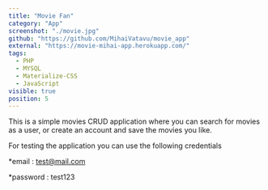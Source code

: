 ```yaml
---
title: "Movie Fan"
category: "App"
screenshot: "./movie.jpg"
github: "https://github.com/MihaiVatavu/movie_app"
external: "https://movie-mihai-app.herokuapp.com/"
tags:
  - PHP
  - MYSQL
  - Materialize-CSS
  - JavaScript
visible: true
position: 5
---
```


This is a simple movies CRUD application where you can search for movies as a user, or create an account and save the movies you like.

For testing the application you can use the following credentials

\*email : test@mail.com

\*password : test123

